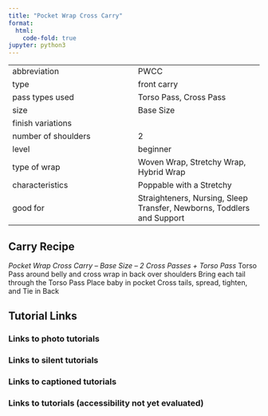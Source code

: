 ```yaml
---
title: "Pocket Wrap Cross Carry"
format:
  html:
    code-fold: true
jupyter: python3
---
```


| | 
|---|---
|abbreviation	|PWCC
|type	|front carry
|pass types used	|Torso Pass, Cross Pass
|size	|Base Size
|finish variations|	
|number of shoulders	|2
|level	|beginner
|type of wrap	|Woven Wrap, Stretchy Wrap, Hybrid Wrap
|characteristics	|Poppable with a Stretchy
|good for	|Straighteners, Nursing, Sleep Transfer, Newborns, Toddlers and Support

## Carry Recipe
_Pocket Wrap Cross Carry – Base Size – 2 Cross Passes + Torso Pass_
Torso Pass around belly and cross wrap in back over shoulders
Bring each tail through the Torso Pass
Place baby in pocket
Cross tails, spread, tighten, and Tie in Back

## Tutorial Links
### Links to photo tutorials
### Links to silent tutorials
### Links to captioned tutorials
### Links to tutorials (accessibility not yet evaluated)
